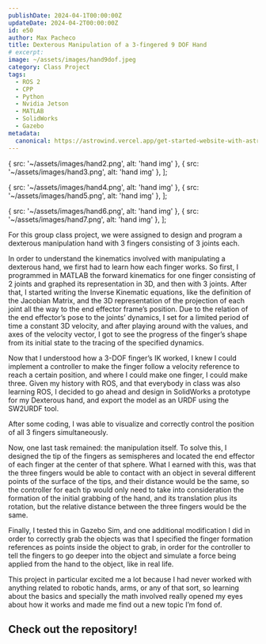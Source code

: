 ```yaml
---
publishDate: 2024-04-1T00:00:00Z
updateDate: 2024-04-2T00:00:00Z
id: e50
author: Max Pacheco
title: Dexterous Manipulation of a 3-fingered 9 DOF Hand
# excerpt:
image: ~/assets/images/hand9dof.jpeg
category: Class Project
tags:
  - ROS 2
  - CPP
  - Python
  - Nvidia Jetson
  - MATLAB
  - SolidWorks
  - Gazebo
metadata:
  canonical: https://astrowind.vercel.app/get-started-website-with-astro-tailwind-css
---
```




  { src: '~/assets/images/hand2.png', alt: 'hand img' },
  { src: '~/assets/images/hand3.png', alt: 'hand img' },
];

  { src: '~/assets/images/hand4.png', alt: 'hand img' },
  { src: '~/assets/images/hand5.png', alt: 'hand img' },
];

  { src: '~/assets/images/hand6.png', alt: 'hand img' },
  { src: '~/assets/images/hand7.png', alt: 'hand img' },
];


For this group class project, we were assigned to design and program a dexterous manipulation hand with 3 fingers consisting of 3 joints each.

In order to understand the kinematics involved with manipulating a dexterous hand, we first had to learn how each finger works. So first, I programmed in MATLAB the forward kinematics for one finger consisting of 2 joints and graphed its representation in 3D, and then with 3 joints. After that, I started writing the Inverse Kinematic equations, like the definition of the Jacobian Matrix, and the 3D representation of the projection of each joint all the way to the end effector frame’s position. Due to the relation of the end effector’s pose to the joints’ dynamics, I set for a limited period of time a constant 3D velocity, and after playing around with the values, and axes of the velocity vector, I got to see the progress of the finger’s shape from its initial state to the tracing of the specified dynamics.

<ImageGrid images={hand_imgs0} columns="2" />

Now that I understood how a 3-DOF finger’s IK worked, I knew I could implement a controller to make the finger follow a velocity reference to reach a certain position, and where I could make one finger, I could make three. Given my history with ROS, and that everybody in class was also learning ROS, I decided to go ahead and design in SolidWorks a prototype for my Dexterous hand, and export the model as an URDF using the SW2URDF tool.

<ImageGrid images={hand_imgs1} columns="2" />

After some coding, I was able to visualize and correctly control the position of all 3 fingers simultaneously.

<YouTube id="7XNjV0aBwXw" />

Now, one last task remained: the manipulation itself. To solve this, I designed the tip of the fingers as semispheres and located the end effector of each finger at the center of that sphere. What I earned with this, was that the three fingers would be able to contact with an object in several different points of the surface of the tips, and their distance would be the same, so the controller for each tip would only need to take into consideration the formation of the initial grabbing of the hand, and its translation plus its rotation, but the relative distance between the three fingers would be the same.

Finally, I tested this in Gazebo Sim, and one additional modification I did in order to correctly grab the objects was that I specified the finger formation references as points inside the object to grab, in order for the controller to tell the fingers to go deeper into the object and simulate a force being applied from the hand to the object, like in real life.

<YouTube id="m-nuCWtZ9Wk" />

<ImageGrid images={hand_imgs2} columns="2" />
<ImageGrid images={hand_imgs3} columns="1" />

This project in particular excited me a lot because I had never worked with anything related to robotic hands, arms, or any of that sort, so learning about the basics and specially the math involved really opened my eyes about how it works and made me find out a new topic I’m fond of.

## Check out the repository!

<LinkPreview id="https://github.com/MaxPacheco02/TurboPlusPlus_FundamentacionRobotica/tree/main/Dexterous" />

